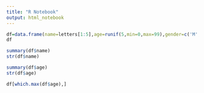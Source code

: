 ```yaml
---
title: "R Notebook"
output: html_notebook
---
```


```r
df=data.frame(name=letters[1:5],age=runif(5,min=0,max=99),gender=c('M','F','F','M','F'))
df
```

```r
summary(df$name)
str(df$name)
```
```r
summary(df$age)
str(df$age)
```
```r
df[which.max(df$age),]
```

```r

```

